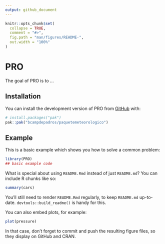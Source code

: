 ```yaml
---
output: github_document
---
```


<!-- README.md is generated from README.Rmd. Please edit that file -->

```r
knitr::opts_chunk$set(
  collapse = TRUE,
  comment = "#>",
  fig.path = "man/figures/README-",
  out.width = "100%"
)
```

# PRO

<!-- badges: start -->
<!-- badges: end -->

The goal of PRO is to ...

## Installation

You can install the development version of PRO from [GitHub](https://github.com/) with:

``` r
# install.packages("pak")
pak::pak("bcampdepadros/paquetemeteorologico")
```

## Example

This is a basic example which shows you how to solve a common problem:

```r
library(PRO)
## basic example code
```

What is special about using `README.Rmd` instead of just `README.md`? You can include R chunks like so:

```r
summary(cars)
```

You'll still need to render `README.Rmd` regularly, to keep `README.md` up-to-date. `devtools::build_readme()` is handy for this.

You can also embed plots, for example:

```r
plot(pressure)
```

In that case, don't forget to commit and push the resulting figure files, so they display on GitHub and CRAN.
